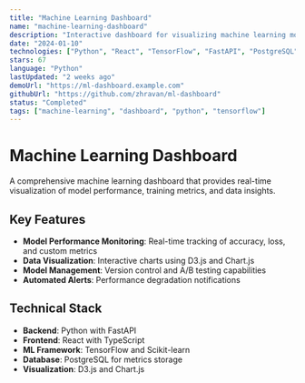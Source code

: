 ```yaml
---
title: "Machine Learning Dashboard"
name: "machine-learning-dashboard"
description: "Interactive dashboard for visualizing machine learning model performance with Python backend and React frontend."
date: "2024-01-10"
technologies: ["Python", "React", "TensorFlow", "FastAPI", "PostgreSQL"]
stars: 67
language: "Python"
lastUpdated: "2 weeks ago"
demoUrl: "https://ml-dashboard.example.com"
githubUrl: "https://github.com/zhravan/ml-dashboard"
status: "Completed"
tags: ["machine-learning", "dashboard", "python", "tensorflow"]
---
```


# Machine Learning Dashboard

A comprehensive machine learning dashboard that provides real-time visualization of model performance, training metrics, and data insights.

## Key Features

- **Model Performance Monitoring**: Real-time tracking of accuracy, loss, and custom metrics
- **Data Visualization**: Interactive charts using D3.js and Chart.js
- **Model Management**: Version control and A/B testing capabilities
- **Automated Alerts**: Performance degradation notifications

## Technical Stack

- **Backend**: Python with FastAPI
- **Frontend**: React with TypeScript
- **ML Framework**: TensorFlow and Scikit-learn
- **Database**: PostgreSQL for metrics storage
- **Visualization**: D3.js and Chart.js